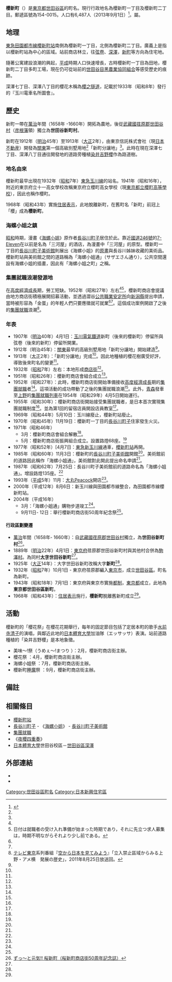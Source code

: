 {{Citation style|time=2017-02-11+00:00}}
{{Pathnav|日本|東京都|世田谷區|frame=1}}
{{Infobox Settlement
|official_name = 櫻新町
|settlement_type = 町
|native_name =
|image_skyline = Sakura-shimmachi-sta-West.JPG
|imagesize = 250px
|image_caption = [[櫻新町站|櫻新町站]]
|image_flag =
|image_seal =
| image_map =
| map_caption =
| pushpin_map = Tokyo city
|latd=35|latm=37|lats=57.8|latNS=N
|longd=139|longm=38|longs=41.1|longEW=E
|subdivision_type = [[國家|國家]]
|subdivision_name = [[File:Flag_of_Japan.svg|border]] [[日本|日本]]
|subdivision_type1 = [[都道府縣|都道府縣]]
|subdivision_name1 = [[File:Flag_of_Tokyo_Prefecture.svg|25px]] [[東京都|東京都]]
|subdivision_type2 = [[東京都區部|特別區]]
|subdivision_name2 = [[File:Flag_of_Setagaya,_Tokyo.svg|25px]] [[世田谷區|世田谷區]]
|subdivision_type3 = [[地域|地域]]
|subdivision_name3 = 玉川地域
|established_title =
|established_date =
|government_type =
|leader_title =
|leader_name =
|area_magnitude =
|area_total_sq_mi =
|area_total_km2 = 0.399
|area_land_sq_mi =
|area_land_km2 =
|area_urban_sq_mi =
|area_urban_km2 =
|area_metro_km2 =
|area_metro_sq_mi =
|population_as_of= 2013年（平成25年）9月1日
|population_footnotes =
|population_total = 6487
|population_urban =
|population_metro =
|population_density_sq_mi =
|population_density_km2 = auto
| timezone = [[日本標準時間|JST]]
| utc_offset = +9
|timezone_DST =
|utc_offset_DST =
|elevation_footnotes=
|elevation_m =
|elevation_ft =
|postal_code_type = [[郵遞區號|郵遞區號]]
|postal_code = 154-0015
|area_code = 03
|registration_plate = 品川
|website =
|footnotes =
}}
'''櫻新町'''（{{jpn|j=桜新町|hg=さくらしんまち|rm=Sakura-shimmachi|f=y}}）是[[東京都|東京都]][[世田谷區|世田谷區]]的町名。現行行政地名為櫻新町一丁目及櫻新町二丁目。郵遞區號為154-0015。人口有6,487人（2013年9月1日）<ref>{{Cite web |url=http://www.city.setagaya.lg.jp/kurashi/107/157/692/694/1884/d00123410_d/fil/district201309.xls |title=平成25年（2013年）の世田谷区の町丁別人口と世帯数 - 世田谷区 |access-date=2013-10-01 |archive-date=2014-07-19 |archive-url=https://web.archive.org/web/20140719124500/http://www.city.setagaya.lg.jp/kurashi/107/157/692/694/1884/d00123410_d/fil/district201309.xls |dead-url=yes }}</ref>。屬{{link-ja|玉川地域|玉川地域}}。

== 地理 ==
[[東急田園都市線|東急田園都市線]][[櫻新町站|櫻新町站]]南側為櫻新町一丁目，北側為櫻新町二丁目。廣義上是指以櫻新町站為中心的區域。站前商店林立，往[[弦卷|弦卷]]、[[深澤|深澤]]，[[新町_(世田谷區)|新町]]等方向為住宅地。

隨著公寓建設浪潮的興起，[[平成|平成]]時期人口快速增長，古時櫻新町一丁目為田地，櫻新町二丁目多町工場，現在仍可從站前的[[世田谷目黑農業協同組合|世田谷目黑農業協同組合]]等感受歷史的痕跡。

深澤七丁目、深澤八丁目的櫻花木稱為[[櫻之隧道|櫻之隧道]]，記載於1933年（昭和8年）發行的『玉川電車名所圖會』。

== 歷史 ==
新町一帶在[[萬治|萬治]]年間（1658年 -1660年）開拓為農地，後從[[武藏國|武藏國]][[荏原郡|荏原郡]][[世田谷町|世田谷村]]（[[彦根藩|彦根藩]]領）獨立為'''世田谷新町村'''。

新町在1912年（[[明治|明治]]45年）至1913年（[[大正|大正]]2年），由東京信託株式會社（現[[日本不動産|日本不動産]]）開發為[[关东地方|關東]]第一個高級別墅用地<ref name="50kinenshi" />「新町分讓地」<ref name="50kinenshi" />。此時在現在深澤七丁目、深澤八丁目通往開發地的道路旁種植[[染井吉野櫻|染井吉野櫻]]作為路道樹。

=== 地名由來 ===
櫻新町最早出現在1932年（[[昭和|昭和]]7年）[[東急玉川線|東急玉川線]]的站名。1941年（昭和16年），附近的東京府立十一高女學校改稱東京府立櫻町高女學校（現[[東京都立櫻町高等學校|東京都立櫻町高等學校]]），因此也稱作櫻町。

1968年（昭和43年）實施[[住居表示|住居表示]]，此地脫離新町，在舊町名「新町」前冠上「櫻」成為'''櫻新町'''。

=== 海螺小姐之鎮 ===

[[昭和|昭和]]時期，漫畫《[[海螺小姐|海螺小姐]]》原作者[[長谷川町子|長谷川町子]]居住於此。靠近[[國道246號|國道246號]]的[[7-Eleven|7-Eleven]]在以前是名為「三河屋」的酒店，為漫畫中「三河屋」的原型。櫻新町一丁目的[[長谷川町子美術館|長谷川町子美術館]]則展出《海螺小姐》的[[原畫|原畫]]與長谷川姊妹收藏的美術品。櫻新町站與美術館之間的道路稱為「海螺小姐通」（サザエさん通り），公共空間還設有海螺小姐的插畫，因此有「海螺小姐之町」之稱。

=== 集團就職浪潮發源地 ===
在[[日本戰後經濟奇蹟|高度經濟成長]]期，勞工短缺。1952年（昭和27年）左右<ref name="50kinenshi" /><ref>日付は就職者の受け入れ準備が始まった時期であり，それに先立つ求人募集は，時期不明ながらそれより少し前である。</ref>，櫻新町商店會提議由地方商店街積極展開招募活動，並透過澀谷[[公共職業安定所|公共職業安定所]]向[[新潟縣|新潟縣]]提出申請，當時被形容為「金蛋」的年輕人們只要應徵就可就業<ref name="50kinenshi" /><ref name="Sorakara 201108" />。這個成功案例開啟了之後的[[集團就職|集團就職]]浪潮<ref name="Sorakara 201108">[[テレビ東京|テレビ東京]]系列番組『[[空から日本を見てみよう|空から日本を見てみよう]]』「立入禁止區域からみる上野・アメ横　発展の歴史」，2011年8月25日放送回。</ref>。

=== 年表 ===
*1907年（[[明治|明治]]40年）4月1日：[[東急玉川線|玉川電氣鐵道]]新町（後來的櫻新町）停留所與弦卷（後來的新町）停留所開業。
* 1912年（明治45年）：[[关东地方|關東]]最早的高級別墅用地「新町分讓地」開始建造<ref name="50kinenshi" />。
* 1913年（[[大正|大正]]2年）：「新町分讓地」完成<ref name="50kinenshi" />。因此地種植的櫻花樹廣受好評，導致後來町名的變更<ref name="50kinenshi" />。
* 1932年（[[昭和|昭和]]7年）左右：本地形成[[商店街|商店街]]<ref name="50kinenshi" />。
* 1951年（昭和26年）：櫻新町商店會組合成立<ref name="50kinenshi" />。
* 1952年（昭和27年）：此時，櫻新町商店街開始準備接收[[日本戰後經濟奇蹟|高度經濟成長]]期的[[集團就職|集團就職]]者<ref name="50kinenshi" />。這項活動的成功帶動了之後的集團就職浪潮<ref name="50kinenshi" />。此外，[[青森站|青森]]發車至[[上野站|上野]]的[[集團就職#集團就職列車|集團就職列車]]在1954年（昭和29年）4月5日開始運行。
* 1955年（昭和30年）：櫻新町商店街開始接受集團就職者，是日本首次實現集團就職制度<ref name="50kinenshi" />。並為第1回的留宿店員開設店員教室<ref name="50kinenshi" />。
* 1969年（昭和44年）5月10日：玉川線廢止，櫻新町站廢止。
* 1970年（昭和45年）11月19日：櫻新町一丁目的[[長谷川町子|長谷川町子]]住家發生火災。
* 1971年（昭和46年）
** 3月：櫻新町商店會組合解散<ref name="50kinenshi" />。
** 5月：櫻新町商店街振興組合成立。設置路燈68座。<ref name="50kinenshi" />
* 1977年（昭和52年）[4月7日：[[東急田園都市線|東急新玉川線]]通車，[[櫻新町站|櫻新町站]]再開。
* 1985年（昭和60年）11月3日：櫻新町的[[長谷川町子美術館|長谷川町子美術館]]開館<ref name="50kinenshi" />。美術館前的道路因此稱作「海螺小姐通」，美術館對此開此提出命名申請<ref name="50kinenshi" />。
* 1987年（昭和62年）7月25日：長谷川町子美術館前的道路命名為「海螺小姐通」。增設路燈135座。<ref name="50kinenshi" />
* 1993年（[[平成|平成]]5年）11月：[[永旺超市|大丸Peacock]]開店<ref name="50kinenshi" />。
* 2000年（平成12年）8月6日：新玉川線與田園都市線整合，為田園都市線櫻新町站。
* 2004年（平成16年）
** 3月：「海螺小姐通」購物步道竣工<ref name="50kinenshi" />。
** 9月11日- 12日：舉行櫻新町商店街50周年紀念祭<ref name="50kinenshi" />。

==== 行政區劃變遷 ====
* [[萬治|萬治]]年間（1658年- 1660年）：自[[武藏國|武藏國]][[荏原郡|荏原郡]][[世田谷町|世田谷村]]獨立，為'''世田谷新町村'''<ref name="50kinenshi">[[#50kinenshi|ずっ〜と元気!! 桜新町（桜新町商店街50周年記念誌）]]</ref>。
* 1889年（[[明治|明治]]22年）4月1日：[[東京府|東京府]]荏原郡世田谷新町村與其他村合併為[[駒澤町|駒澤村]]。為同村'''[[大字|大字]]世田谷新町'''<ref name="50kinenshi" />。
* 1925年（[[大正|大正]]14年）：大字世田谷新町改稱大字'''新町'''<ref name="50kinenshi" />。
* 1932年（[[昭和|昭和]]7年）10月1日 - 東京府荏原郡編入[[東京市|東京市]]，成立[[世田谷區|世田谷區]]。町名為新町。
* 1943年（昭和18年）7月1日：東京府與東京市實施[[東京都制|都制]]，[[東京都|東京都]]成立，此地為'''東京都世田谷區新町'''。
* 1968年（昭和43年）：[[住居表示|住居表示]]施行，'''櫻新町'''脫離舊新町成立<ref name="50kinenshi" />。

== 活動 ==
櫻新町的「櫻花祭」在櫻花花期舉行，每年的固定節目包括了定居本町的歌手[[水前寺清子|水前寺清子]]的演唱，與鄰近此地的[[日本體育大學|日本體育大學]]加油隊（エッサッサ）表演。站前道路種植的「染井吉野櫻」是本地象徵。

* 美味〜!祭（うめぇ〜!まつり ）：2月，櫻新町商店街主辦。
* 櫻花祭 ：4月，櫻新町商店街主辦。
* 海螺小姐祭 ：7月，櫻新町商店街主辦。
* 櫻新町[[睡魔|睡魔]]祭 ：9月，櫻新町商店街主辦。

== 備註 ==
{{Reflist}}

== 相關條目 ==
* [[櫻新町站|櫻新町站]]
* [[長谷川町子|長谷川町子]] - 《[[海螺小姐|海螺小姐]]》 - [[長谷川町子美術館|長谷川町子美術館]]
* [[集團就職|集團就職]]
* 《[[夜櫻四重奏|夜櫻四重奏]]》
* [[日本體育大學|日本體育大學]]世田谷校區－[[世田谷區|世田谷區]][[深澤|深澤]]

== 外部連結 ==
* {{Anchor|商店街|}}{{Cite web |title=桜新町商店街 |url=http://www.sakurashinmachi.net/ |work=（官方網站） |publisher=桜新町商店街 |date= |accessdate=2011-08-26 |archive-date=2021-03-14 |archive-url=https://web.archive.org/web/20210314215514/https://www.sakurashinmachi.net/ |dead-url=no }}
* {{Anchor|50kinenshi|}}{{Cite web |title=ずっ〜と元気!! 桜新町（桜新町商店街50周年記念誌） |url=http://www.sakurashinmachi.net/y_kinensi.pdf |format=PDF |work=（官方網站） |publisher=桜新町商店街振興組合 |date=2005 |accessdate=2011-08-26 |archive-date=2021-02-06 |archive-url=https://web.archive.org/web/20210206072510/http://www.sakurashinmachi.net/y_kinensi.pdf |dead-url=no }}

{{世田谷區的町名}}
{{DEFAULTSORT:Sakura-Shinmachi}}
[[Category:世田谷區町名|Category:世田谷區町名]]
[[Category:日本新興住宅區|Category:日本新興住宅區]]